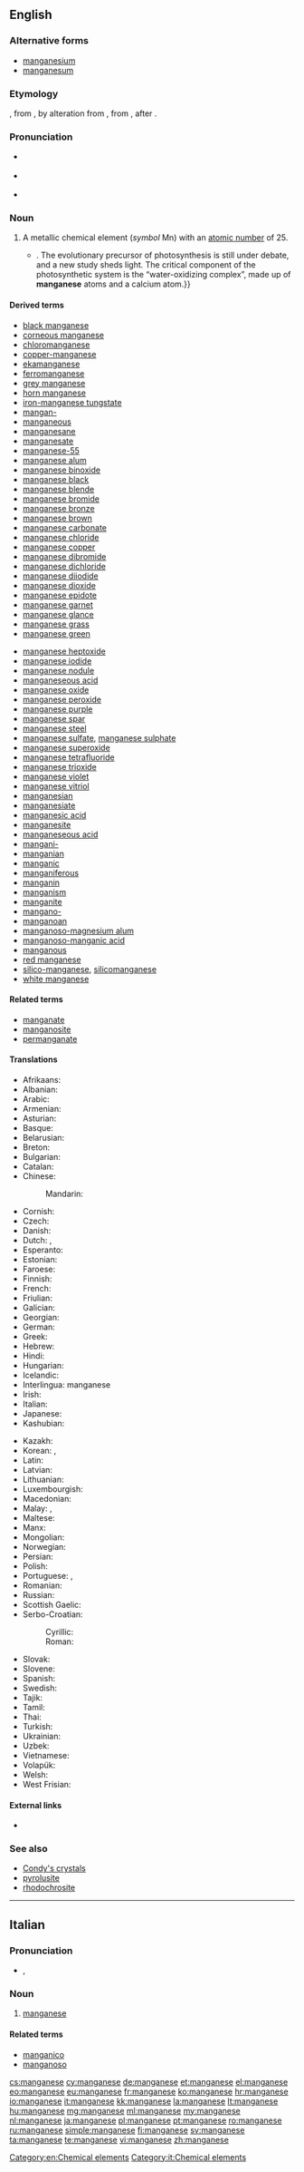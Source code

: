 {{also|manganèse}}
==English==

{{elements|Mn|chromium|Cr|iron|Fe}}

===Alternative forms===
* [[manganesium]] {{qualifier|obsolete}}
* [[manganesum]] {{qualifier|obsolete}}

===Etymology===
{{etyl|fr|en}} {{term|manganèse|lang=fr}}, from {{etyl|it|en}} {{term|manganese|lang=it}}, by alteration from {{etyl|la|en}} {{term|magnesia||magnesia|lang=la}}, from {{etyl|grc|en}} {{term|μαγνησία|tr=magnēsia|lang=grc}}, after {{term|Μαγνησία|tr=Magnēsia||[[Magnesia]]|lang=grc}}.

===Pronunciation===
* {{a|US}} {{IPA|/ˈmæŋɡəniz/}}
* {{a|RP}} {{IPA|/ˈmæŋɡəniːz/}}
* {{hyphenation|man|ga|nese|lang=en}}

===Noun===
{{en-noun|~}}
{{wikipedia}}

# A metallic chemical element (''symbol'' Mn) with an [[atomic number]] of 25.
#* {{quote-magazine|year=2013|month=September-October|author=[http://www.americanscientist.org/authors/detail/katie-l-burke Katie L. Burke]
|magazine={{w|American Scientist}}|title=[http://www.americanscientist.org/issues/pub/2013/5/in-the-news-47 In the News]
|passage=Oxygen levels on Earth skyrocketed 2.4 billion years ago, when cyanobacteria evolved photosynthesis:{{...}}. The evolutionary precursor of photosynthesis is still under debate, and a new study sheds light. The critical component of the photosynthetic system is the &ldquo;water-oxidizing complex&rdquo;, made up of '''manganese''' atoms and a calcium atom.}}

====Derived terms====
{{der-top}}
* [[black manganese]]
* [[corneous manganese]]
* [[chloromanganese]]
* [[copper-manganese]]
* [[ekamanganese]]
* [[ferromanganese]]
* [[grey manganese]]
* [[horn manganese]]
* [[iron-manganese tungstate]]
* [[mangan-]]
* [[manganeous]]
* [[manganesane]]
* [[manganesate]]
* [[manganese-55]]
* [[manganese alum]]
* [[manganese binoxide]]
* [[manganese black]]
* [[manganese blende]]
* [[manganese bromide]]
* [[manganese bronze]]
* [[manganese brown]]
* [[manganese carbonate]]
* [[manganese chloride]]
* [[manganese copper]]
* [[manganese dibromide]]
* [[manganese dichloride]]
* [[manganese diiodide]]
* [[manganese dioxide]]
* [[manganese epidote]]
* [[manganese garnet]]
* [[manganese glance]]
* [[manganese grass]]
* [[manganese green]]
{{der-mid}}
* [[manganese heptoxide]]
* [[manganese iodide]]
* [[manganese nodule]]
* [[manganeseous acid]]
* [[manganese oxide]]
* [[manganese peroxide]]
* [[manganese purple]]
* [[manganese spar]]
* [[manganese steel]]
* [[manganese sulfate]], [[manganese sulphate]]
* [[manganese superoxide]]
* [[manganese tetrafluoride]]
* [[manganese trioxide]]
* [[manganese violet]]
* [[manganese vitriol]]
* [[manganesian]]
* [[manganesiate]]
* [[manganesic acid]]
* [[manganesite]]
* [[manganeseous acid]]
* [[mangani-]]
* [[manganian]]
* [[manganic]]
* [[manganiferous]]
* [[manganin]]
* [[manganism]]
* [[manganite]]
* [[mangano-]]
* [[manganoan]]
* [[manganoso-magnesium alum]]
* [[manganoso-manganic acid]]
* [[manganous]]
* [[red manganese]]
* [[silico-manganese]], [[silicomanganese]]
* [[white manganese]]
{{der-bottom}}

====Related terms====
* [[manganate]]
* [[manganosite]]
* [[permanganate]]

====Translations====
{{trans-top|chemical element}}
* Afrikaans: {{t|af|mangaan}}
* Albanian: {{t|sq|mangan}}
* Arabic: {{t|ar|منجنيز|tr=manganīz|m}}
* Armenian: {{t|hy|մանգան|tr=mangan}}
* Asturian: {{t|ast|manganesu|m}}
* Basque: {{t|eu|manganesoa}}
* Belarusian: {{t|be|марганец|tr=márhanets|m}}
* Breton: {{t|br|manganez|m}}
* Bulgarian: {{t|bg|манган|m|tr=mangán}}
* Catalan: {{t|ca|manganès|m}}
* Chinese:
*: Mandarin: {{t+|cmn|錳|tr=měng|sc=Hani}}
* Cornish: {{t|kw|manganus}}
* Czech: {{t+|cs|mangan}}
* Danish: {{t|da|mangan}}
* Dutch: {{t+|nl|mangaan|n}}, {{t|nl|manganium|n}}
* Esperanto: {{t+|eo|mangano}}
* Estonian: {{t|et|mangaan}}
* Faroese: {{t|fo|mangan}}
* Finnish: {{t+|fi|mangaani}}
* French: {{t+|fr|manganèse|m}}
* Friulian: {{t|fur|manganês}}
* Galician: {{t+|gl|manganeso|m}}
* Georgian: {{t|ka|მარგანეცი|tr=marganetsi}}
* German: {{t+|de|Mangan|n}}
* Greek: {{t+|el|μαγγάνιο|n|tr=mangánio}}
* Hebrew: {{t+|he|מנגן|tr=mangán}}
* Hindi: {{t|hi|अयस|tr=ayas|sc=Deva}}
* Hungarian: {{t+|hu|mangán}}
* Icelandic: {{t+|is|mangan|n}}
* Interlingua: manganese
* Irish: {{t+|ga|mangainéis}}
* Italian: {{t+|it|manganese}}
* Japanese: {{t+|ja|マンガン|tr=mangan}}
* Kashubian: {{t|csb|mangan}}
{{trans-mid}}
* Kazakh: {{t|kk|марганец|tr=marganets|sc=Cyrl}}
* Korean: {{t+|ko|망간|tr=manggan}}, {{t|ko|망가니즈|tr=mangganijeu|sc=Hang}}
* Latin: {{t+|la|manganum}}
* Latvian: {{t|lv|mangāns}}
* Lithuanian: {{t+|lt|manganas}}
* Luxembourgish: {{t|lb|Mangan}}
* Macedonian: {{t|mk|манган|tr=mangan|m}}
* Malay: {{t|ms|mangan}}, {{t|ms|batu kawi}}
* Maltese: {{t|mt|manganiż}}
* Manx: {{t|gv|manganais}}
* Mongolian: {{t|mn|манган|tr=mangan}}
* Norwegian: {{t+|no|mangan}}
* Persian: {{t+|fa|منگنز|tr=mangènèz}}
* Polish: {{t+|pl|mangan|m}}
* Portuguese: {{t+|pt|manganês|m}} {{qualifier|Brazil}}, {{t+|pt|manganésio|m}} {{qualifier|Portugal}}
* Romanian: {{t+|ro|mangan|n}}
* Russian: {{t+|ru|марганец|m|tr=márganets}}
* Scottish Gaelic: {{t|gd|mangaineis}}
* Serbo-Croatian:
*: Cyrillic: {{t|sh|ма̀нга̄н|m|sc=Cyrl}}
*: Roman: {{t|sh|màngān|m}}
* Slovak: {{t|sk|mangán}}
* Slovene: {{t+|sl|mangan}}
* Spanish: {{t+|es|manganeso|m}}
* Swedish: {{t+|sv|mangan|n}}
* Tajik: {{t|tg|mangan}}
* Tamil: {{t|ta|செவ்விரும்பு|tr=sevvirumbu}}
* Thai: {{t|th|แมงกานีส|tr=maengkānīt}}
* Turkish: {{t+|tr|mangan}}
* Ukrainian: {{t|uk|марганець|tr=marhanets’|m}}
* Uzbek: {{t|uz|марганец|tr=marganets|sc=Cyrl}}
* Vietnamese: {{t|vi|mangan}}
* Volapük: {{t+|vo|manganin}}
* Welsh: {{t+|cy|manganîs}}
* West Frisian: {{t|fy|mangaan}}
{{trans-bottom}}

====External links====
* {{pedialite}}

===See also===
* [[Condy's crystals]]
* [[pyrolusite]]
* [[rhodochrosite]]

[[Category:en:Chemical elements]]

----

==Italian==

===Pronunciation===
* {{it-stress|manganése}}, {{IPA|/maŋɡaˈneze/|lang=it}}

===Noun===
{{it-noun|m}}

# [[#English|manganese]]

====Related terms====
* [[manganico]]
* [[manganoso]]

[[Category:it:Chemical elements]]

[[cs:manganese]]
[[cy:manganese]]
[[de:manganese]]
[[et:manganese]]
[[el:manganese]]
[[eo:manganese]]
[[eu:manganese]]
[[fr:manganese]]
[[ko:manganese]]
[[hr:manganese]]
[[io:manganese]]
[[it:manganese]]
[[kk:manganese]]
[[la:manganese]]
[[lt:manganese]]
[[hu:manganese]]
[[mg:manganese]]
[[ml:manganese]]
[[my:manganese]]
[[nl:manganese]]
[[ja:manganese]]
[[pl:manganese]]
[[pt:manganese]]
[[ro:manganese]]
[[ru:manganese]]
[[simple:manganese]]
[[fi:manganese]]
[[sv:manganese]]
[[ta:manganese]]
[[te:manganese]]
[[vi:manganese]]
[[zh:manganese]]